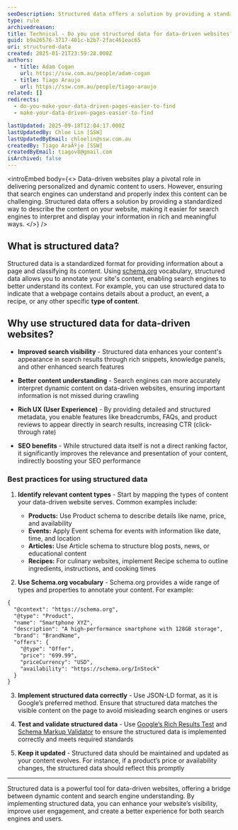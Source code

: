 ```yaml
---
seoDescription: Structured data offers a solution by providing a standardized way to describe the content on websites, making it easier for search engines to interpret and display your information in rich and meaningful ways.
type: rule
archivedreason:
title: Technical - Do you use structured data for data-driven websites?
guid: b9a26576-3717-401c-b2b7-2fac461eac65
uri: structured-data
created: 2025-01-21T23:59:28.000Z
authors:
  - title: Adam Cogan
    url: https://ssw.com.au/people/adam-cogan
  - title: Tiago Araujo
    url: https://ssw.com.au/people/tiago-araujo
related: []
redirects:
  - do-you-make-your-data-driven-pages-easier-to-find
  - make-your-data-driven-pages-easier-to-find

lastUpdated: 2025-09-18T12:04:17.000Z
lastUpdatedBy: Chloe Lin [SSW]
lastUpdatedByEmail: chloelin@ssw.com.au
createdBy: Tiago AraÃºjo [SSW]
createdByEmail: tiagov8@gmail.com
isArchived: false
---
```


<introEmbed
  body={<>
Data-driven websites play a pivotal role in delivering personalized and dynamic content to users. However, ensuring that search engines can understand and properly index this content can be challenging. Structured data offers a solution by providing a standardized way to describe the content on your website, making it easier for search engines to interpret and display your information in rich and meaningful ways.
  </>}
/>
## What is structured data?

Structured data is a standardized format for providing information about a page and classifying its content. Using [schema.org](https://schema.org/) vocabulary, structured data allows you to annotate your site's content, enabling search engines to better understand its context. For example, you can use structured data to indicate that a webpage contains details about a product, an event, a recipe, or any other specific **type of content**.

## Why use structured data for data-driven websites?

* **Improved search visibility** - Structured data enhances your content's appearance in search results through rich snippets, knowledge panels, and other enhanced search features

* **Better content understanding** - Search engines can more accurately interpret dynamic content on data-driven websites, ensuring important information is not missed during crawling

* **Rich UX (User Experience)** - By providing detailed and structured metadata, you enable features like breadcrumbs, FAQs, and product reviews to appear directly in search results, increasing CTR (click-through rate)

* **SEO benefits** - While structured data itself is not a direct ranking factor, it significantly improves the relevance and presentation of your content, indirectly boosting your SEO performance

### Best practices for using structured data

1. **Identify relevant content types** - Start by mapping the types of content your data-driven website serves. Common examples include:

    * **Products:** Use Product schema to describe details like name, price, and availability
    * **Events:** Apply Event schema for events with information like date, time, and location
    * **Articles:** Use Article schema to structure blog posts, news, or educational content
    * **Recipes:** For culinary websites, implement Recipe schema to outline ingredients, instructions, and cooking times

2. **Use Schema.org vocabulary** - Schema.org provides a wide range of types and properties to annotate your content. For example:

  ``` xml
  {
    "@context": "https://schema.org",
    "@type": "Product",
    "name": "Smartphone XYZ",
    "description": "A high-performance smartphone with 128GB storage",
    "brand": "BrandName",
    "offers": {
      "@type": "Offer",
      "price": "699.99",
      "priceCurrency": "USD",
      "availability": "https://schema.org/InStock"
    }
  }
  ```

3. **Implement structured data correctly** - Use JSON-LD format, as it is Google’s preferred method. Ensure that structured data matches the visible content on the page to avoid misleading search engines or users

4. **Test and validate structured data** - Use [Google’s Rich Results Test](https://search.google.com/test/rich-results) and [Schema Markup Validator](https://developers.google.com/search/docs/appearance/structured-data) to ensure the structured data is implemented correctly and meets required standards

5. **Keep it updated** - Structured data should be maintained and updated as your content evolves. For instance, if a product’s price or availability changes, the structured data should reflect this promptly

---

Structured data is a powerful tool for data-driven websites, offering a bridge between dynamic content and search engine understanding. By implementing structured data, you can enhance your website’s visibility, improve user engagement, and create a better experience for both search engines and users.
